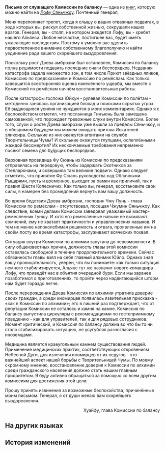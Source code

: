 {{Книга Инфобокс
|id           = 279
|Название     = Письмо от служащего Комиссии по балансу
|Изображение  = Item The Xianzhou Luofu Readable 3.png
|Мир          = Лофу Сяньчжоу
|Томов        = 1
|Автор        = <!--нужно добавить-->
|Описание     = Письмо из Комиссии по балансу генералу Цзин Юаню.
|Том1         = {{tx}}
|Источник1    = {{tx|Отсутствует источник}}
|Персонажи    = 
|Фракции      = 
}}
'''Письмо от служащего Комиссии по балансу''' — одна из [[Книги|книг]], которую можно найти на [[Лофу Сяньчжоу]].
<!--
==Получение==
<gallery>
Книга НАЗВАНИЕ.png|НАЗВАНИЕ
Локация НАЗВАНИЕ.png|Расположение на карте. Ближайший пространственный якорь «[[НАЗВАНИЕ]]»
</gallery>
-->
Почтенный генерал,

Меня переполняет трепет, когда я слышу о ваших отважных подвигах, в ходе которых вы, рискуя собственной жизнью, сокрушали наших врагов. Генерал, вы - столп, на котором зиждется Лофу, вы - хребет нашего Альянса. Любое несчастье, постигшее вас, будет иметь ужасающие последствия. Поэтому я умоляю вас уделить первостепенное внимание собственному благополучию и найти уединение ради вашего скорейшего выздоровления.

Поскольку рост Древа амброзии был остановлен, Комиссия по балансу полна решимости подавить последние очаги беспорядков. Недавняя катастрофа задела множество зон, в том числе Приют звёздных яликов, Комиссию по предсказаниям и Комиссию по ремёслам. Как только завершится всесторонняя оценка нанесённого ущерба, мы вместе с Комиссией по ремёслам начнём восстановительные работы.

После катастрофы госпожа Юйкун - рулевая Комиссии по полётам - методично занялась организацией блокад и поисками скрытых угроз. Её выдающиеся усилия не нуждаются в моих комментариях. Однако я с беспокойством отметил, что посланница Тинъюнь была замещена самозванкой, что порождает тревожные слухи внутри Комиссии. Более того, слухи о росте Древа амброзии уже вышли за пределы Сяньчжоу, и в обозримом будущем мы можем ожидать притока Искателей эликсира. Сколькие из них окажутся агентами на службе Творительницы Чумы? И сколькие окажутся глупцами, ослеплёнными жаждой бессмертия? Их нескончаемые требования непременно посеют семена для будущих беспорядков.

Верховная провидица Фу Сюань из Комиссии по предсказаниям отправилась на передовую, чтобы задержать Охотников за Стелларонами, и совершила там великие подвиги. Однако следует отметить, что принятие Фу Сюань руководства над Облачными Рыцарями, пусть и временное, выходит за рамки как приличий, так и правил Шести Колесничих. Как только вы, генерал, восстановите свои силы, я намерен без промедлений вернуть вам вашу должность.

Во время бедствия Древа амброзии, господин Чжу Лунь - глава Комиссии по ремёслам - отсутствовал, посещая Чжумин Сяньчжоу. Как следствие, всеми делами Комиссии заведовал уважаемый мастер-ремесленник Гуншу. И хотя его ремесленные навыки не вызывают сомнений, ему не хватает практичности и управленческих навыков. И тем не менее непоколебимая решимость и отвага, проявленные им на своём посту во время катастрофы, заслуживают всяческих похвал.

Ситуация внутри Комиссии по алхимии запутана до невозможности. В силу общеизвестных причин, должность главы этой комиссии оставалась свободной в течение продолжительного времени. Сейчас обязанности главы взял на себя главный алхимик Юйло. Однако зная вашу проницательность, уверен, что вы понимаете: как только ситуация немного стабилизируется, Альянс тут же назначит нового командира Лофу, что приведёт нас в объятия очередной бури. Если мы заранее позаботимся о приготовлениях, то пройти через надвигающийся шторм нам будет гораздо легче.

После перерождения Древа Комиссия по алхимии утратила доверие своих граждан, а среди иномирцев появилась язвительная присказка - «как в Комиссии по алхимии»; это в лишний раз подтверждает, что от репутации Комиссии не осталось и камня на камне. Комиссия по балансу выпустила циркуляры с рекомендациями по гостеприимному поведению - как для управителей, так и для рядовых сотрудников. Момент критический, и Комиссия по балансу должна во что бы то ни стало стабилизировать ситуацию, не усугубляя разногласия с иноземцами.

Медицина является краеугольным камнем существования людей. Применение медицинских практик, соответствующих откровениям Небесной Дуги, для излечения иномирцев от их недугов - это важнейший аспект нашей борьбы с Творительницей Чумы. По моему скромному мнению, восстановление доверия к Комиссии по алхимии среди гражданского населения должно стать нашим главным приоритетом. Я буду активно обращаться за помощью ко всем другим комиссиям для достижения этой цели.

Прошу принять извинения за возможные беспокойства, причинённые моим письмом. Генерал, я от души желаю вам скорейшего выздоровления.

<div align="right">Хуэйфу, глава Комиссии по балансу</div>

==На других языках==
{{На других языках
|en   = Correspondence From Realm-Keeping Commissioner
|zhs  = 来自地衡司司衡的信函
|zht  = 來自地衡司司衡的信函
|ja   = 地衡司司衡からの手紙
|ko   = 지형사 사형이 보낸 편지
|es   = Correspondencia del comisionado de Administración del Territorio
|fr   = Missive du responsable de la Commission du maintien de l'ordre
|ru   = Письмо от служащего Комиссии по балансу
|th   = จดหมายจากผู้ตรวจการณ์ Realm-Keeping Commission
|vi   = Thư Đến Từ Sở Địa Hành
|de   = Korrespondenz des Beauftragten der Verwaltungskommission
|id   = Surat dari Petugas Realm-Keeping Commission
|pt   = Correspondência do Comissário de Manutenção do Reino
}}

==История изменений==
{{История изменений|2.7}}